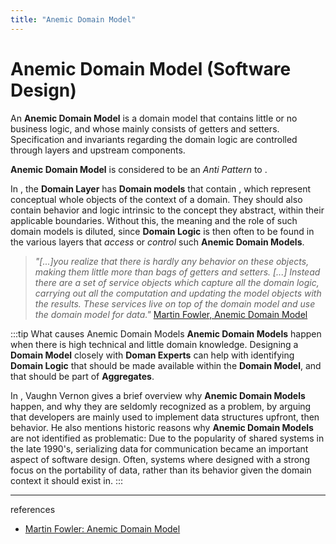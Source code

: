 ```yaml
---
title: "Anemic Domain Model"
---
```



# Anemic Domain Model (Software Design)

An **Anemic Domain Model** is a domain model that contains little or no business logic, and whose <GlosRef name="Aggregates" file="ddd.aggregate" /> mainly consists of getters and setters. Specification and invariants regarding the domain logic are controlled through layers and upstream components.

**Anemic Domain Model** is considered to be an _Anti Pattern_ to <GlosRef name="Domain Model" file="ddd.domainmodel" />.

In <GlosRef name="DDD" file="ddd.domaindrivendesign" />, the **Domain Layer** has **Domain models** that contain <GlosRef name="Aggregates" file="ddd.aggregate" />, which represent conceptual whole objects of the context of a domain. They should also contain behavior and logic intrinsic to the concept they abstract, within their applicable boundaries. Without this, the meaning and the role of such domain models is diluted, since **Domain Logic** is then often to be found in the various layers that _access_ or _control_ such **Anemic Domain Models**.

> _"[...]you realize that there is hardly any behavior on these objects, making them little more than bags of getters and setters. [...] Instead there are a set of service objects which capture all the domain logic, carrying out all the computation and updating the model objects with the results. These services live on top of the domain model and use the domain model for data."_ [Martin Fowler, Anemic Domain Model](https://martinfowler.com/bliki/AnemicDomainModel.html)

:::tip What causes Anemic Domain Models
**Anemic Domain Models** happen when there is high technical and little domain knowledge. Designing a **Domain Model** closely with **Doman Experts** can help with identifying **Domain Logic** that should be made available within the **Domain Model**, and that should be part of **Aggregates**.

In <BibRef name="IDDD" pp="14-19" />, Vaughn Vernon gives a brief overview why **Anemic Domain Models** happen, and why they are seldomly recognized as a problem, by arguing that developers are mainly used to implement data structures upfront, then behavior. He also mentions historic reasons why **Anemic Domain Models** are not identified as problematic: Due to the popularity of shared systems in the late 1990's, serializing data for communication  became an important aspect of software design. Often, systems where designed with a strong focus on the portability of data, rather than its behavior given the domain context it should exist in.
:::

---
references

 - [Martin Fowler: Anemic Domain Model](https://martinfowler.com/bliki/AnemicDomainModel.html)


<BackButton />